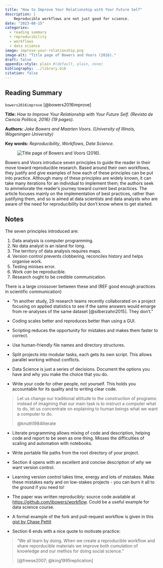 ```yaml
---
title: "How to Improve Your Relationship with Your Future Self"
description: |
    Reproducible workflows are not just good for science.
date: "2023-08-15"
categories:
  - reading summary
  - reproducibility
  - workflows
  - data science
image: improve-your-relationship.png
image-alt: "Title page of Bowers and Voors (2016)."
draft: false
appendix-style: plain #(default, plain, none)
bibliography: ../library.bib
citation: false
---
```


## Reading Summary

`bowers2016improve` [@bowers2016improve]

**Title:** *How to Improve Your Relationship with Your Future Self. {Revista de Ciencia Politica, 2016} (19 pages).*

**Authors:** *Jake Bowers and Maarten Voors. (University of Illinois, Wageningen University)*

**Key words:** *Reproducibility*, *Workflows*, *Data Science*.

::: medium_right
<figure><img src="improve-your-relationship.png" alt="Title page of Bowers and Voors (2016)." style="border-radius: 3%;"/></figure>
:::

Bowers and Voors introduce seven principles to guide the reader in their move toward reproducible research. Based around their own workflows, they justify and give examples of how each of these principles can be put into practice. Although many of these principles are widely known, it can take many iterations for an individual to implement them; the authors seek to ammeliorate the reader's journey toward current best practices. The article focuses mainly on the implementation of best practices, rather than justifying them, and so is aimed at data scientists and data analysts who are aware of the need for reproducibility but don't know where to get started.

## Notes

The seven principles introduced are:

1.  Data analysis is computer programming.
2.  No data analyst is an island for long.
3.  The territory of data analysis requires maps.
4.  Version control prevents clobbering, reconciles history and helps organise work.
5.  Testing minises error.
6.  Work *can* be reproducible.
7.  Research ought to be credible communication.

There is a large crossover between these and (REF good enough practices in scientific communication)

-   "In another study, 29 research teams recently collaborated on a project focusing on applied statistics to see if the same answers would emarge from re-analyses of the same dataset [@silberzahn2015]. They don't."

-   Coding scales better and reproduces better than using a GUI.

-   Scripting reduces the opportunity for mistakes and makes them faster to correct.

-   Use human-friendly file names and directory structures.

-   Split projects into modular tasks, each gets its own script. This allows parallel working without conflicts.

-   Data Science is just a series of decisions. Document the options you have and why you make the choice that you do.

-   Write your code for other people, not yourself. This holds you accountable for its quality and to writing clear code.

> Let us change our traditional attitude to the construction of programs: instead of imagining that our main task is to instruct a computer what to do, let us concentrate on explaining to human beings what we want a computer to do.
>
> @knuth1984literate

-   Literate programming allows mixing of code and description, helping code and report to be seen as one thing. Misses the difficulties of scaling and automation with notebooks.

-   Write portable file paths from the root directory of your project.

-   Section 4 opens with an excellent and concise description of *why* we want version control.

-   Learning version control takes time, energy and lots of mistakes. Make these mistakes early and on low-stakes projects - you can burn it all to the ground if you need to!

-   The paper was written reproducibly: source code available at <https://github.com/jbowers/workflow>. Could be a useful example for data science course.

-   A formal example of the fork and pull-request workflow is given in this [gist by Chase Pettit](https://gist.github.com/Chaser324/ce0505fbed06b947d962)

-   Section 6 ends with a nice quote to motivate practice:

> "We all learn by doing. When we create a reproducible workflow and share reporducible materials we improve both cumulation of knowledge and our methos for doing social science."
>
> [@freese2007; @king1995replication]

